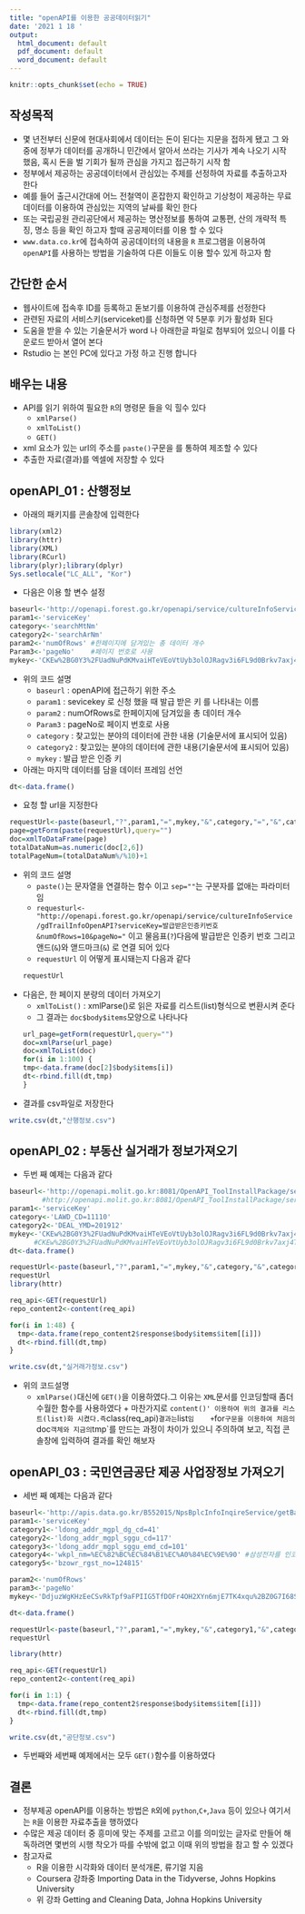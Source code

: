 ---
title: "openAPI를 이용한 공공데이터읽기"
date: '2021 1 18 '
output:
  html_document: default
  pdf_document: default
  word_document: default
---

```{r setup, include=FALSE}
knitr::opts_chunk$set(echo = TRUE)
```

## 작성목적    
- 몇 년전부터 신문에 현대사회에서 데이터는 돈이 된다는 지문을 접하게 됐고 그 와중에 정부가 데이터를 공개하니 민간에서 알아서 쓰라는 기사가 계속 나오기 시작 했음, 혹시 돈을 벌 기회가 될까 관심을 가지고 접근하기 시작 함    
- 정부에서 제공하는 공공데이터에서 관심있는 주제를 선정하여 자료를 추출하고자 한다  
- 예를 들어 출근시간대에 어느 전철역이 혼잡한지 확인하고 기상청이 제공하는 무료 데이터를 이용하여 관심있는 지역의 날싸를 확인 한다
- 또는 국립공원 관리공단에서 제공하는 명산정보를 통하여 교통편, 산의 개략적 특징, 명소 등을 확인 하고자 할때 공공제이터를 이용 할 수 있다
- `www.data.co.kr`에 접속하여 공공데이터의 내용을 `R` 프로그램을 이용하여 `openAPI`를 사용하는 방법을 기술하여 다른 이들도 이용 할수 있게 하고자 함   

## 간단한 순서          
- 웹사이트에 접속후 ID를 등록하고 돋보기를 이용하여 관심주제를 선정한다     
- 관련된 자료의 서비스키(serviceket)를 신청하면 약 5분후 키가 활성화 된다
- 도움을 받을 수 있는 기술문서가 word 나 아래한글 파일로 첨부되어 있으니 이를 다운로드 받아서 열어 본다  
- Rstudio 는 본인 PC에 있다고 가정 하고 진행 합니다 

## 배우는 내용  

* API를 읽기 위하여 필요한 `R`의 명령문 들을 익 힐수 있다      
  + `xmlParse()`
  + `xmlToList()`
  + `GET()`
* xml 요소가 있는 url의 주소를 `paste()`구문을 를 통하여 제조할 수 있다  
* 추출한 자료(결과)를 엑셀에 저장할 수 있다   

## openAPI_01 : 산행정보     

- 아래의 패키지를 콘솔창에 입력한다     

```{r mountain01 pressure, message=FALSE,warning=FALSE,results='hide'}
library(xml2)  
library(httr)   
library(XML)   
library(RCurl)    
library(plyr);library(dplyr) 
Sys.setlocale("LC_ALL", "Kor")
```
* 다음은 이용 할 변수 설정  
```{r mountain01_1}
baseurl<-'http://openapi.forest.go.kr/openapi/service/cultureInfoService/gdTrailInfoOpenAPI'
param1<-'serviceKey'
category<-'searchMtNm'
category2<-'searchArNm'
param2<-'numOfRows' #한페이지에 담겨있는 총 데이터 개수 
Param3<-'pageNo'    #페이지 번호로 사용
mykey<-'CKEw%2BG0Y3%2FUadNuPdKMvaiHTeVEoVtUyb3olOJRagv3i6FL9d0Brkv7axj4ToMcrCFDYk6odLA7PzJKo7JjUkQ%3D%3D'
```
* 위의 코드 설명     
  + `baseurl` : openAPI에 접근하기 위한 주소          
  + `param1` : sevicekey 로 신청 했을 때 발급 받은 키 를 나타내는 이름   
  + `param2` : numOfRows로 한페이지에 담겨있을 총 데이터 개수           
  + `Param3` : pageNo로 페이지 번호로 사용    
  + `category` : 찾고있는 분야의 데이터에 관한 내용 (기술문서에 표시되어 있음)             
  + `category2` : 찾고있는 분야의 데이터에 관한 내용(기술문서에 표시되어 있음)   
  + `mykey` : 발급 받은 인증 키      
- 아래는 마지막 데이터를 담을 데이터 프레임 선언     
```{r mountain02}
dt<-data.frame()
```
- 요청 할 url을 지정한다
```{r mountain03}
requestUrl<-paste(baseurl,"?",param1,"=",mykey,"&",category,"=","&",category2,"=","&",param2,"=","100","&",Param3,"=",sep = "")
page=getForm(paste(requestUrl),query="")  
doc=xmlToDataFrame(page)
totalDataNum=as.numeric(doc[2,6])
totalPageNum=(totalDataNum%/%10)+1
```
* 위의 코드 설명   
  + `paste()`는 문자열을 연결하는 함수 이고 `sep=""`는 구분자를 없애는 파라미터 임  
  + `requesturl<-"http://openapi.forest.go.kr/openapi/service/cultureInfoService/gdTrailInfoOpenAPI?serviceKey=발급받은인증키번호 &numOfRows=10&pageNo="` 이고 물음표(`?`)다음에 발급받은 인증키 번호 그리고 앤드(`&`)와 앧드마크(`&`) 로 연결 되어 있다 
  + `requestUrl` 이 어떻게 표시돼는지 다음과 같다     
```{r mountain03_1}
requestUrl
```

- 다음은, 한 페이지 분량의 데이터 가져오기
  + `xmlToList()` : xmlParse()로 읽은 자료를 리스트(list)형식으로 변환시켜 준다   
  + 그 결과는 `doc$body$items`모양으로 나타나다   
```{r mountain04}
url_page=getForm(requestUrl,query="")
doc=xmlParse(url_page)
doc=xmlToList(doc)
for(i in 1:100) {
  tmp<-data.frame(doc[2]$body$items[i])
  dt<-rbind.fill(dt,tmp)
}  
```
- 결과를 csv파일로 저장한다     
```{r mountain05}
write.csv(dt,"산행정보.csv") 
```
## openAPI_02 : 부동산 실거래가 정보가져오기
* 두번 째 예제는 다음과 같다  
```{r results='hide',dependson="mountain01" }
baseurl<-'http://openapi.molit.go.kr:8081/OpenAPI_ToolInstallPackage/service/rest/RTMSOBJSvc/getRTMSDataSvcAptTrade'
        #http://openapi.molit.go.kr:8081/OpenAPI_ToolInstallPackage/service/rest/RTMSOBJSvc/getRTMSDataSvcAptTrade
param1<-'serviceKey'
category<-'LAWD_CD=11110'
category2<-'DEAL_YMD=201912'
mykey<-'CKEw%2BG0Y3%2FUadNuPdKMvaiHTeVEoVtUyb3olOJRagv3i6FL9d0Brkv7axj4ToMcrCFDYk6odLA7PzJKo7JjUkQ%3D%3D'
      #CKEw%2BG0Y3%2FUadNuPdKMvaiHTeVEoVtUyb3olOJRagv3i6FL9d0Brkv7axj4ToMcrCFDYk6odLA7PzJKo7JjUkQ%3D%3D
dt<-data.frame()

requestUrl<-paste(baseurl,"?",param1,"=",mykey,"&",category,"&",category2,sep = "")
requestUrl
library(httr)

req_api<-GET(requestUrl)
repo_content2<-content(req_api)

for(i in 1:48) {
  tmp<-data.frame(repo_content2$response$body$items$item[[i]])
  dt<-rbind.fill(dt,tmp)
}  

write.csv(dt,"실거래가정보.csv") 
```
* 위의 코드설명   
   + `xmlParse()`대신에 `GET()`을 이용하였다.그 이유는 `XML`문서를 인코딩할때 좀더 수월한 함수를 사용하였다    + 마찬가지로 `content()' 이용하여 위의 결과를 리스트(list)화 시켰다.즉 `class(req_api)`결과는 `list` 임    + `for`구문을 이용하여 처음의 `doc`객체와 지금의 `tmp`를 만드는 과정이 차이가 있으니 주의하여 보고, 직접 콘솔창에 입력하여 결과를 확인 해보자      
       
## openAPI_03 : 국민연금공단 제공 사업장정보 가져오기    
* 세번 째 예제는 다음과 같다  
```{r results='hide'}
baseurl<-'http://apis.data.go.kr/B552015/NpsBplcInfoInqireService/getBassInfoSearch' #사업장정보조회  
param1<-'serviceKey'
category1<-'ldong_addr_mgpl_dg_cd=41'
category2<-'ldong_addr_mgpl_sggu_cd=117'
category3<-'ldong_addr_mgpl_sggu_emd_cd=101'
category4<-'wkpl_nm=%EC%82%BC%EC%84%B1%EC%A0%84%EC%9E%90' #삼성전자를 인코딩하여 입력한다   
category5<-'bzowr_rgst_no=124815'

param2<-'numOfRows'  
param3<-'pageNo'    
mykey<-'DdjuzWgKHzEeCSvRkTpf9aFPIIG5TfDOFr4OH2XYn6mjE7TK4xqu%2BZ0G7I68SkIcdzYgD4AxeZ4SMbXEM4iuQA%3D%3D'

dt<-data.frame()

requestUrl<-paste(baseurl,"?",param1,"=",mykey,"&",category1,"&",category2,"&",category3,"&",category4,"&",category5,"&",param2,"=",10,"&",param3,"=",sep = "")
requestUrl

library(httr)

req_api<-GET(requestUrl)
repo_content2<-content(req_api)

for(i in 1:1) {
  tmp<-data.frame(repo_content2$response$body$items$item[[i]])
  dt<-rbind.fill(dt,tmp)
}  

write.csv(dt,"공단정보.csv") 
```
* 두번째와 세번째 예제에서는 모두 `GET()`함수를 이용하였다 

## 결론  
* 정부제공 openAPI를 이용하는 방법은 `R`외에 `python`,`C+`,`Java` 등이 있으나 여기서는 `R`을 이용한 자료추출을 행하였다  
* 수많은 제공 데이터 중 흥미에 맞는 주제를 고르고 이를 의미있는 글자로 만들어 해독하려면 몇번의 시행 착오가 따를 수밖에 없고 이때 위의 방법을 참고 할 수 있겠다   
* 참고자료           
  + R을 이용한 시각화와 데이터 분석개론, 류기얼 지음       
  + Coursera 강좌중 Importing Data in the Tidyverse, Johns Hopkins University      
  + 위 강좌 Getting and Cleaning Data, Johna Hopkins University      
    